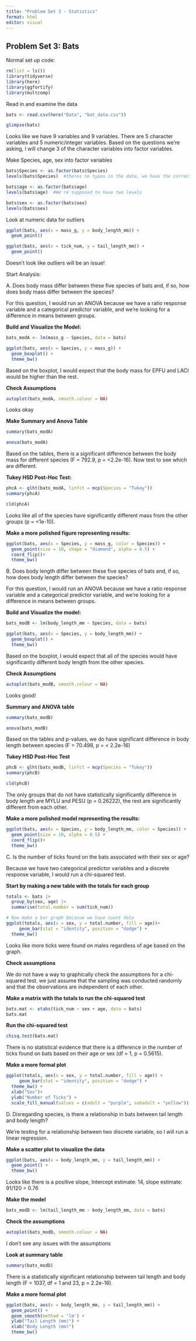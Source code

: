 ```yaml
---
title: "Problem Set 3 - Statistics"
format: html
editor: visual
---
```


## Problem Set 3: Bats

Normal set up code:

```r
rm(list = ls())
library(tidyverse)
library(here)
library(ggfortify)
library(multcomp)
```

Read in and examine the data

```r
bats <- read.csv(here("Data", "bat_data.csv"))

glimpse(bats)
```

Looks like we have 9 variables and 9 variables. There are 5 character variables and 5 numeric/integer variables. Based on the questions we're asking, I will change 3 of the character variables into factor variables.

Make Species, age, sex into factor variables

```r
bats$Species <- as.factor(bats$Species)
levels(bats$Species)  #theres no typos in the data, we have the correct number of levels 

```

```r
bats$age <- as.factor(bats$age)
levels(bats$age)  #We're supposed to have two levels
```

```r
bats$sex <- as.factor(bats$sex)
levels(bats$sex)
```

Look at numeric data for outliers

```r
ggplot(bats, aes(x = mass_g, y = body_length_mm)) + 
  geom_point()

ggplot(bats, aes(x = tick_num, y = tail_length_mm)) + 
  geom_point()
```

Doesn't look like outliers will be an issue!

Start Analysis:

A. Does body mass differ between these five species of bats and, if so, how does body mass differ between the species?

For this question, I would run an ANOVA because we have a ratio response variable and a categorical predictor variable, and we're looking for a difference in means between groups.

**Build and Visualize the Model:**

```r
bats_modA <- lm(mass_g ~ Species, data = bats)

ggplot(bats, aes(x = Species, y = mass_g)) + 
  geom_boxplot() + 
  theme_bw()
```

Based on the boxplot, I would expect that the body mass for EPFU and LACI would be higher than the rest.

**Check Assumptions**

```r
autoplot(bats_modA, smooth.colour = NA)
```

Looks okay

**Make Summary and Anova Table**

```r
summary(bats_modA)

anova(bats_modA)
```

Based on the tables, there is a significant difference between the body mass for different species (F = 792.9, p = \<2.2e-16). Now test to see which are different.

**Tukey HSD Post-Hoc Test:**

```r
phcA <- glht(bats_modA, linfct = mcp(Species = "Tukey"))
summary(phcA)
```

```r
cld(phcA)
```

Looks like all of the species have significantly different mass from the other groups (p = \<1e-10).

**Make a more polished figure representing results:**

```r
ggplot(bats, aes(x = Species, y = mass_g, color = Species)) + 
  geom_point(size = 10, shape = "diamond", alpha = 0.5) + 
  coord_flip()+ 
  theme_bw()
```

B. Does body length differ between these five species of bats and, if so, how does body length differ between the species?

For this question, I would run an ANOVA because we have a ratio response variable and a categorical predictor variable, and we're looking for a difference in means between groups.

**Build and Visualize the model:**

```r
bats_modB <- lm(body_length_mm ~ Species, data = bats)

ggplot(bats, aes(x = Species, y = body_length_mm)) + 
  geom_boxplot() + 
  theme_bw()
```

Based on the boxplot, I would expect that all of the species would have significantly different body length from the other species.

**Check Assumptions**

```r
autoplot(bats_modB, smooth.colour = NA)
```

Looks good!

**Summary and ANOVA table**

```r
summary(bats_modB)

anova(bats_modB)
```

Based on the tables and p-values, we do have significant difference in body length between species (F = 70.498, p = \< 2.2e-16)

**Tukey HSD Post-Hoc Test**

```r
phcB <- glht(bats_modB, linfct = mcp(Species = "Tukey"))
summary(phcB)

cld(phcB)
```

The only groups that do not have statistically significantly difference in body length are MYLU and PESU (p = 0.26222), the rest are significantly different from each other.

**Make a more polished model representing the results:**

```r
ggplot(bats, aes(x = Species, y = body_length_mm, color = Species)) + 
  geom_point(size = 10, alpha = 0.5) + 
  coord_flip()+ 
  theme_bw()
```

C. Is the number of ticks found on the bats associated with their sex or age?

Because we have two categorical predictor variables and a discrete response variable, I would run a chi-squared test.

**Start by making a new table with the totals for each group**

```r
totals <- bats |>
  group_by(sex, age) |>
  summarise(total.number = sum(tick_num))

# Now make a bar graph becasue we have count data
ggplot(totals, aes(x = sex, y = total.number, fill = age))+
     geom_bar(stat = "identity", position = "dodge") + 
  theme_bw()
```

Looks like more ticks were found on males regardless of age based on the graph.

**Check assumptions**

We do not have a way to graphically check the assumptions for a chi-squared test. we just assume that the sampling was conducted randomly and that the observations are independent of each other.

**Make a matrix with the totals to run the chi-squared test**

```r
bats.mat <- xtabs(tick_num ~ sex + age, data = bats)
bats.mat
```

**Run the chi-squared test**

```r
chisq.test(bats.mat)
```

There is no statistical evidence that there is a difference in the number of ticks found on bats based on their age or sex (df = 1, p = 0.5615).

**Make a more formal plot**

```r
ggplot(totals, aes(x = sex, y = total.number, fill = age)) +
     geom_bar(stat = "identity", position = "dodge") + 
  theme_bw() + 
  xlab("Sex")+ 
  ylab("Number of Ticks") +
  scale_fill_manual(values = c(adult = "purple", subadult = "yellow"))
```

D. Disregarding species, is there a relationship in bats between tail length and body length?

We're testing for a relationship between two discrete variable, so I will run a linear regression.

**Make a scatter plot to visualize the data**

```r
ggplot(bats, aes(x = body_length_mm, y = tail_length_mm)) + 
  geom_point() + 
  theme_bw()
```

Looks like there is a positive slope, Intercept estimate: 14, slope estimate: 91/120 = 0.76

**Make the model**

```r
bats_modD <- lm(tail_length_mm ~ body_length_mm, data = bats)
```

**Check the assumptions**

```r
autoplot(bats_modD, smooth.colour = NA)
```

I don't see any issues with the assumptions

**Look at summary table**

```r
summary(bats_modD)
```

There is a statistically significant relationship between tail length and body length (F = 1037, df = 1 and 23, p = 2.2e-16).

**Make a more formal plot**

```r
ggplot(bats, aes(x = body_length_mm, y = tail_length_mm)) + 
  geom_point() + 
  geom_smooth(method = 'lm') +
  ylab("Tail Length (mm)") + 
  xlab("Body Length (mm)")
  theme_bw()
```
